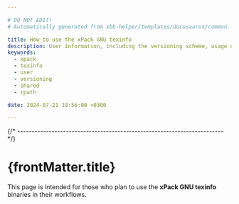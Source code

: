 ```yaml
---

# DO NOT EDIT!
# Automatically generated from xbb-helper/templates/docusaurus/common.

title: How to use the xPack GNU texinfo
description: User information, including the versioning scheme, usage of shared libraries, and RPATH configuration on GNU/Linux.
keywords:
  - xpack
  - texinfo
  - user
  - versioning
  - shared
  - rpath

date: 2024-07-21 18:56:00 +0300

---
```


<head><title>{frontMatter.title}</title></head>
<head><meta property="og:title" content={frontMatter.title}/></head>



{/* ------------------------------------------------------------------------ */}

# {frontMatter.title}

This page is intended for those who plan
to use the **xPack GNU texinfo** binaries in their workflows.

<Versioning/>

<LibrariesAndRpath/>

<More/>

<UseInTesting/>
